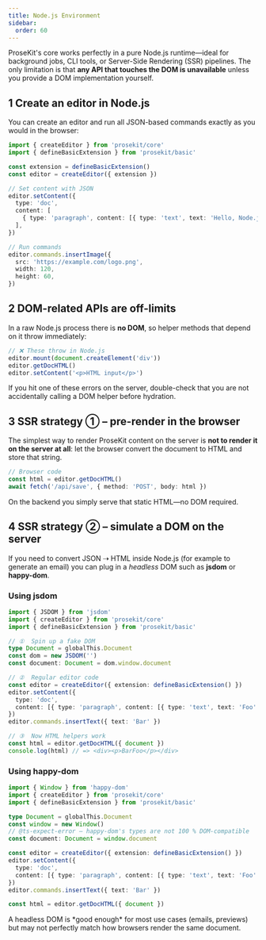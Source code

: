 ```yaml
---
title: Node.js Environment
sidebar:
  order: 60
---
```



ProseKit's core works perfectly in a pure Node.js runtime—ideal for background jobs, CLI tools, or Server-Side Rendering (SSR) pipelines. The only limitation is that **any API that touches the DOM is unavailable** unless you provide a DOM implementation yourself.

## 1  Create an editor in Node.js

You can create an editor and run all JSON-based commands exactly as you would in the browser:

```ts twoslash
import { createEditor } from 'prosekit/core'
import { defineBasicExtension } from 'prosekit/basic'

const extension = defineBasicExtension()
const editor = createEditor({ extension })

// Set content with JSON
editor.setContent({
  type: 'doc',
  content: [
    { type: 'paragraph', content: [{ type: 'text', text: 'Hello, Node.js!' }] },
  ],
})

// Run commands
editor.commands.insertImage({
  src: 'https://example.com/logo.png',
  width: 120,
  height: 60,
})
```

## 2  DOM-related APIs are off-limits

In a raw Node.js process there is **no DOM**, so helper methods that depend on it throw immediately:

```ts  
// ❌ These throw in Node.js
editor.mount(document.createElement('div'))
editor.getDocHTML()
editor.setContent('<p>HTML input</p>')
```

<Aside type="caution">
  If you hit one of these errors on the server, double-check that you are not accidentally calling a DOM helper before hydration.
</Aside>

## 3  SSR strategy ① – pre-render in the browser

The simplest way to render ProseKit content on the server is **not to render it on the server at all**: let the browser convert the document to HTML and store that string.

```ts  
// Browser code
const html = editor.getDocHTML()
await fetch('/api/save', { method: 'POST', body: html })
```

On the backend you simply serve that static HTML—no DOM required.

## 4  SSR strategy ② – simulate a DOM on the server

If you need to convert JSON ⇢ HTML inside Node.js (for example to generate an email) you can plug in a *headless* DOM such as **jsdom** or **happy-dom**.

### Using jsdom

```ts  
import { JSDOM } from 'jsdom'
import { createEditor } from 'prosekit/core'
import { defineBasicExtension } from 'prosekit/basic'

// ①  Spin up a fake DOM
type Document = globalThis.Document
const dom = new JSDOM('')
const document: Document = dom.window.document

// ②  Regular editor code
const editor = createEditor({ extension: defineBasicExtension() })
editor.setContent({
  type: 'doc',
  content: [{ type: 'paragraph', content: [{ type: 'text', text: 'Foo' }] }],
})
editor.commands.insertText({ text: 'Bar' })

// ③  Now HTML helpers work
const html = editor.getDocHTML({ document })
console.log(html) // => <div><p>BarFoo</p></div>
```

### Using happy-dom

```ts  
import { Window } from 'happy-dom'
import { createEditor } from 'prosekit/core'
import { defineBasicExtension } from 'prosekit/basic'

type Document = globalThis.Document
const window = new Window()
// @ts-expect-error – happy-dom's types are not 100 % DOM-compatible
const document: Document = window.document

const editor = createEditor({ extension: defineBasicExtension() })
editor.setContent({
  type: 'doc',
  content: [{ type: 'paragraph', content: [{ type: 'text', text: 'Foo' }] }],
})
editor.commands.insertText({ text: 'Bar' })

const html = editor.getDocHTML({ document })
```

<Aside type="note">
  A headless DOM is *good enough* for most use cases (emails, previews) but may not perfectly match how browsers render the same document.
</Aside> 
